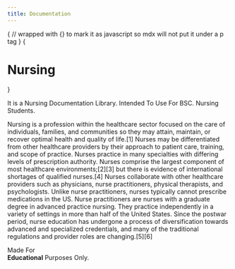 ```yaml
---
title: Documentation
---
```



{
// wrapped with {} to mark it as javascript so mdx will not put it under a p tag
}
{<h1 className="text-center font-extrabold md:text-5xl mt-8">Nursing</h1>}


It is a Nursing Documentation Library.
Intended To Use For BSC. Nursing Students.

Nursing is a profession within the healthcare sector focused on the care of individuals, families, and communities so they may attain, maintain, or recover optimal health and quality of life.[1] Nurses may be differentiated from other healthcare providers by their approach to patient care, training, and scope of practice. Nurses practice in many specialties with differing levels of prescription authority. Nurses comprise the largest component of most healthcare environments;[2][3] but there is evidence of international shortages of qualified nurses.[4] Nurses collaborate with other healthcare providers such as physicians, nurse practitioners, physical therapists, and psychologists. Unlike nurse practitioners, nurses typically cannot prescribe medications in the US. Nurse practitioners are nurses with a graduate degree in advanced practice nursing. They practice independently in a variety of settings in more than half of the United States. Since the postwar period, nurse education has undergone a process of diversification towards advanced and specialized credentials, and many of the traditional regulations and provider roles are changing.[5][6]

<Callout emoji="✅">
  Made For<br/>
  <strong>Educational</strong> Purposes Only.
</Callout>